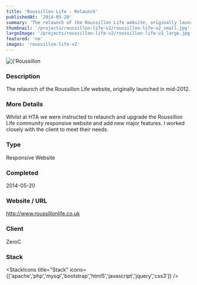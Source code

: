 ```yaml
---
title: 'Roussillon Life - Relaunch'
publishedAt: '2014-05-20'
summary: 'The relaunch of the Roussillon Life website, originally launched in mid-2012.'
thumbnail: '/projects/roussillon-life-v2/roussillon-life-v2_small.jpg'
largeImage: '/projects/roussillon-life-v2/roussillon-life-v2_large.jpg'
featured: 'no'
images: 'roussillon-life-v2'
---
```


<div className="relative w-full h-[400px] sm:h-[600px] md:h-[760px] lg:h-[920px]">
  <Image
    alt={'Roussillon Life - Relaunch'}
    src={'/projects/roussillon-life-v2/roussillon-life-v2.jpg'}
    sizes="(max-width: 640px) 100%, 100%"
    fill={true}
    priority
    style={{
      objectFit: 'contain'
    }}
  />
</div>

### Description

The relaunch of the Roussillon Life website, originally launched in mid-2012.

### More Details

Whilst at HTA we were instructed to relaunch and upgrade the Roussillon Life community responsive website and add new major features. I worked closely with the client to meet their needs.

### Type

Responsive Website


### Completed
2014-05-20

### Website / URL
http://www.roussillonlife.co.uk

### Client
ZeroC

### Stack

<StackIcons
  title="Stack"
  icons={['apache','php','mysql','bootstrap','html5','javascript','jquery','css3']}
  />
